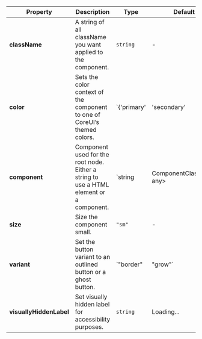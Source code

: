 | Property | Description | Type | Default |
| --- | --- | --- | --- |
| **className** | A string of all className you want applied to the component. | `string` | - |
| **color** | Sets the color context of the component to one of CoreUI’s themed colors. | `{'primary' | 'secondary' | 'success' | 'danger' | 'warning' | 'info' | 'dark' | 'light' | string }` | - |
| **component** | Component used for the root node. Either a string to use a HTML element or a component. | `string | ComponentClass<any, any> | FunctionComponent<any>` | 'div' |
| **size** | Size the component small. | `"sm"` | - |
| **variant** | Set the button variant to an outlined button or a ghost button. | `"border" | "grow"` | border |
| **visuallyHiddenLabel** | Set visually hidden label for accessibility purposes. | `string` | Loading... |
